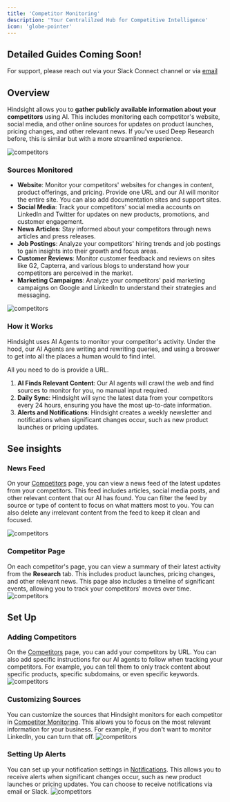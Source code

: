 ```yaml
---
title: 'Competitor Monitoring'
description: 'Your Centralilzed Hub for Competitive Intelligence'
icon: 'globe-pointer'
---
```


## Detailed Guides Coming Soon!
For support, please reach out via your Slack Connect channel or via [email](mailto:support@usehindsight.com)

## Overview
Hindsight allows you to **gather publicly available information about your competitors**  using AI. This includes monitoring each competitor's website, social media, and other online sources for updates on product launches, pricing changes, and other relevant news.
If you've used Deep Research before, this is similar but with a more streamlined experience.

<img alt="competitors" classname="block" src="/images/competitors.png" />

### Sources Monitored
- **Website**: Monitor your competitors' websites for changes in content, product offerings, and pricing. Provide one URL and our AI will monitor the entire site. You can also add documentation sites and support sites.
- **Social Media**: Track your competitors' social media accounts on LinkedIn and Twitter for updates on new products, promotions, and customer engagement.
- **News Articles**: Stay informed about your competitors through news articles and press releases.
- **Job Postings**: Analyze your competitors' hiring trends and job postings to gain insights into their growth and focus areas.
- **Customer Reviews**: Monitor customer feedback and reviews on sites like G2, Capterra, and various blogs to understand how your competitors are perceived in the market.
- **Marketing Campaigns**: Analyze your competitors' paid marketing campaigns on Google and LinkedIn to understand their strategies and messaging.

<img alt="competitors" classname="block" src="/images/competitors-sources.png" />

### How it Works
Hindsight uses AI Agents to monitor your competitor's activity. Under the hood, our AI Agents are writing and rewriting queries, and using a broswer to get into all the places a human would to find intel.

All you need to do is provide a URL.

1. **AI Finds Relevant Content**: Our AI agents will crawl the web and find sources to monitor for you, no manual input required.
2. **Daily Sync**: Hindsight will sync the latest data from your competitors every 24 hours, ensuring you have the most up-to-date information.
3. **Alerts and Notifications**: Hindsight creates a weekly newsletter and notifications when significant changes occur, such as new product launches or pricing updates.

## See insights
### News Feed
On your [Competitors](https://app.usehindsight.com/competitors) page, you can view a news feed of the latest updates from your competitors. This feed includes articles, social media posts, and other relevant content that our AI has found. You can filter the feed by source or type of content to focus on what matters most to you.
You can also delete any irrelevant content from the feed to keep it clean and focused.

<img alt="competitors" classname="block" src="/images/competitors-feed.png" />


### Competitor Page
On each competitor's page, you can view a summary of their latest activity from the **Research** tab. This includes product launches, pricing changes, and other relevant news. This page also includes a timeline of significant events, allowing you to track your competitors' moves over time.
<img alt="competitors" classname="block" src="/images/competitors-research.png" />


## Set Up
### Adding Competitors
On the [Competitors](https://app.usehindsight.com/competitors) page, you can add your competitors by URL. You can also add specific instructions for our AI agents to follow when tracking your competitors. 
For example, you can tell them to only track content about specific products, specific subdomains, or even specific keywords.
<img alt="competitors" classname="block" src="/images/competitors-add.png" />

### Customizing Sources
You can customize the sources that Hindsight monitors for each competitor in [Competitor Monitoring](https://app.usehindsight.com/settings/competitor-monitoring). This allows you to focus on the most relevant information for your business. For example, if you don't want to monitor LinkedIn, you can turn that off.
<img alt="competitors" classname="block" src="/images/competitors-settings.png" />

### Setting Up Alerts
You can set up your notification settings in [Notifications](https://app.usehindsight.com/settings/notifications). This allows you to receive alerts when significant changes occur, such as new product launches or pricing updates. You can choose to receive notifications via email or Slack.
<img alt="competitors" classname="block" src="/images/notifications.png" />
